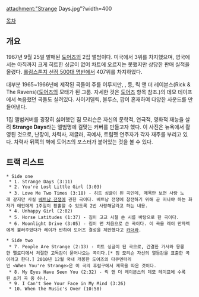 attachment:"Strange Days.jpg"?width=400

[[목차]]

== 개요 ==
1967년 9월 25일 발매된 [[도어즈]]의 2집 앨범이다. 미국에서 3위를 차지했으며, 영국에서는 아직까지 크게 히트한 싱글이 없어 차트에 오르지는 못했지만 상당한 판매 실적을 올렸다. [[롤링스톤지 선정 500대 명반]]에서 407위를 차지하였다.

대부분 1965~1966년에 제작된 곡들이 주를 이루지만, <Moonlight Drive>, <My Eyes Have Seen You> 등, 릭 앤 더 레이븐스(Rick & The Ravens)([[도어즈]]의 모태가 된 그룹. 자세한 것은 [[도어즈]] 항목 참조.)의 데모 테이프에서 녹음했던 곡들도 실려있다. 사이키델릭, 블루스, 팝이 혼재하여 다양한 사운드를 만들어낸다.

1집 앨범커버를 굉장히 싫어했던 짐 모리슨은 자신의 문학적, 연극적, 영화적 재능을 살려 '''Strange Days'''라는 앨범명에 걸맞는 커버를 만들고자 했다. 이 사진은 뉴욕에서 촬영된 것으로, 난장이, 차력사, 저글러, 곡예사, 트럼펫 연주자가 각자 재주를 부리고 있다. 차력사 뒤쪽의 벽에 도어즈의 포스터가 붙어있는 것을 볼 수 있다.

== 트랙 리스트 ==
 * Side one
  * 1. Strange Days (3:11)
  * 2. You're Lost Little Girl (3:03)
  * 3. Love Me Two Times (3:18) - 히트 싱글이 된 곡인데, 제목만 보면 사랑 노래 같지만 사실 [[베트남 전쟁]]에 관한 곡이다. 베트남 전쟁에 참전하기 위해 곧 떠나야 하는 화자가 애인에게 1주일이 황홀할 수 있도록 2번 사랑해달라고 하는 내용.
  * 4. Unhappy Girl (2:02)
  * 5. Horse Latitudes (1:37) - 짐이 고교 시절 쓴 시를 바탕으로 한 곡이다.
  * 6. Moonlight Drive (3:05) - 짐이 맨 처음으로 쓴 곡이다. 이 곡을 레이 만자렉에게 불러주었다가 레이가 반하여 도어즈 결성을 제안했다고 [[카더라]].

 * Side two
  * 7. People Are Strange (2:13) - 히트 싱글이 된 곡으로, 간결한 가사와 몽롱한 멜로디에서 처절한 고독감이 묻어나오는 곡이다.[* 짐 모리슨 자신의 열등감을 표출한 곡이라고 한다.] 2010년 12월 국내 개봉한 도어즈의 다큐멘터리인 <When You're Strange>은 이 곡의 후렴구에서 제목을 따온 것이다.
  * 8. My Eyes Have Seen You (2:32) - 릭 앤 더 레이븐스의 데모 테이프에 수록된 초기 곡 중 하나.
  * 9. I Can't See Your Face in My Mind (3:26)
  * 10. When the Music's Over (10:58)
